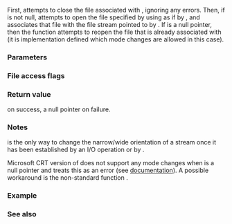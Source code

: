 {{cpp/title|freopen}}
{{cpp/io/c/navbar}}
{{ddcl|header=cstdio|
std::FILE* freopen( const char* filename, const char* mode, std::FILE* stream );
}}

First, attempts to close the file associated with {{c|stream}}, ignoring any errors. Then, if {{c|filename}} is not null, attempts to open the file specified by {{c|filename}} using {{c|mode}} as if by {{lc|std::fopen}}, and associates that file with the file stream pointed to by {{c|stream}}. If {{c|filename}} is a null pointer, then the function attempts to reopen the file that is already associated with {{c|stream}} (it is implementation defined which mode changes are allowed in this case).

===Parameters===
{{par begin}}
{{par|filename|file name to associate the file stream to}}
{{par|mode|null-terminated character string determining new [[#File access flags|file access mode]]}}
{{par|stream|the file stream to modify}}
{{par end}}

===File access flags===
{{cpp/io/c/file access flags}}

===Return value===
{{c|stream}} on success, a null pointer on failure.

===Notes===
{{lc|std::freopen}} is the only way to change the narrow/wide orientation of a stream once it has been established by an I/O operation or by {{lc|std::fwide}}.

Microsoft CRT version of {{lc|std::freopen}} does not support any mode changes when {{c|filename}} is a null pointer and treats this as an error (see [https://docs.microsoft.com/en-us/cpp/c-runtime-library/reference/freopen-wfreopen documentation]). A possible workaround is the non-standard function [https://docs.microsoft.com/en-us/cpp/c-runtime-library/reference/setmode {{tt|_setmode()}}].

===Example===
{{example
|The following code redirects {{tt|stdout}} to a file.
|code=
#include &lt;cstdio&gt;

int main()
{
    std::printf("stdout is printed to console\n");
    if (std::freopen("redir.txt", "w", stdout))
    {
        std::printf("stdout is redirected to a file\n"); // this is written to redir.txt
        std::fclose(stdout);
    }
}
|output=
stdout is printed to console
}}

===See also===
{{dsc begin}}
{{dsc inc|cpp/io/c/dsc fopen}}
{{dsc inc|cpp/io/c/dsc fclose}}
{{dsc see c|c/io/freopen}}
{{dsc end}}

{{langlinks|de|es|fr|it|ja|pt|ru|zh}}